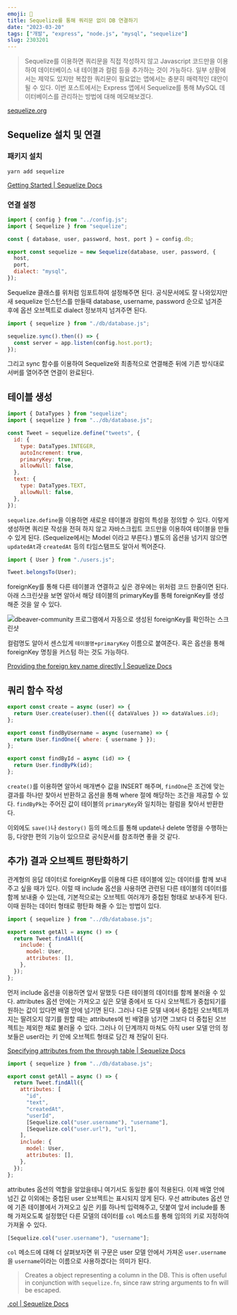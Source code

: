 ```yaml
---
emoji: 🚗
title: Sequelize를 통해 쿼리문 없이 DB 연결하기
date: "2023-03-20"
tags: ["개발", "express", "node.js", "mysql", "sequelize"]
slug: 2303201
---
```


> Sequelize를 이용하면 쿼리문을 직접 작성하지 않고 Javascript 코드만을 이용하여 데이터베이스 내 테이블과 컬럼 등을 추가하는 것이 가능하다. 일부 상황에서는 제약도 있지만 복잡한 쿼리문이 필요없는 앱에서는 충분히 매력적인 대안이 될 수 있다. 이번 포스트에서는 Express 앱에서 Sequelize를 통해 MySQL 데이터베이스를 관리하는 방법에 대해 메모해보겠다.

[sequelize.org](https://sequelize.org)

## Sequelize 설치 및 연결

### 패키지 설치

```sh
yarn add sequelize
```

[Getting Started | Sequelize Docs](https://sequelize.org/docs/v6/getting-started/)

### 연결 설정

```javascript
import { config } from "../config.js";
import { Sequelize } from "sequelize";

const { database, user, password, host, port } = config.db;

export const sequelize = new Sequelize(database, user, password, {
  host,
  port,
  dialect: "mysql",
});
```

Sequelize 클래스를 위처럼 임포트하여 설정해주면 된다. 공식문서에도 잘 나와있지만 새 sequelize 인스턴스를 만들때 database, username, password 순으로 넘겨준 후에 옵션 오브젝트로 dialect 정보까지 넘겨주면 된다.

```javascript
import { sequelize } from "./db/database.js";

sequelize.sync().then(() => {
  const server = app.listen(config.host.port);
});
```

그리고 sync 함수를 이용하여 Sequelize와 최종적으로 연결해준 뒤에 기존 방식대로 서버를 열어주면 연결이 완료된다.

## 테이블 생성

```javascript
import { DataTypes } from "sequelize";
import { sequelize } from "../db/database.js";

const Tweet = sequelize.define("tweets", {
  id: {
    type: DataTypes.INTEGER,
    autoIncrement: true,
    primaryKey: true,
    allowNull: false,
  },
  text: {
    type: DataTypes.TEXT,
    allowNull: false,
  },
});
```

`sequelize.define`을 이용하면 새로운 테이블과 컬럼의 특성을 정의할 수 있다. 이렇게 생성하면 쿼리문 작성을 전혀 하지 않고 자바스크립트 코드만을 이용하여 테이블을 만들 수 있게 된다. (Sequelize에서는 Model 이라고 부른다.) 별도의 옵션을 넘기지 않으면 `updatedAt`과 `createdAt` 등의 타임스탬프도 알아서 찍어준다.

```javascript
import { User } from "./users.js";

Tweet.belongsTo(User);
```

foreignKey를 통해 다른 테이블과 연결하고 싶은 경우에는 위처럼 코드 한줄이면 된다. 아래 스크린샷을 보면 알아서 해당 테이블의 primaryKey를 통해 foreignKey를 생성해준 것을 알 수 있다.

![dbeaver-community 프로그램에서 자동으로 생성된 foreignKey를 확인하는 스크린샷](./1.png)

컬럼명도 알아서 센스있게 `테이블명+primaryKey` 이름으로 붙여준다. 혹은 옵션을 통해 foreignKey 명칭을 커스텀 하는 것도 가능하다.

[Providing the foreign key name directly | Sequelize Docs](https://sequelize.org/docs/v6/core-concepts/assocs/#providing-the-foreign-key-name-directly)

## 쿼리 함수 작성

```javascript
export const create = async (user) => {
  return User.create(user).then(({ dataValues }) => dataValues.id);
};

export const findByUsername = async (username) => {
  return User.findOne({ where: { username } });
};

export const findById = async (id) => {
  return User.findByPk(id);
};
```

`create()`를 이용하면 알아서 매개변수 값을 INSERT 해주며, `findOne`은 조건에 맞는 결과를 하나만 찾아서 반환하고 옵션을 통해 where 절에 해당하는 조건을 제공할 수 있다. `findByPk`는 주어진 값이 테이블의 `primaryKey`와 일치하는 컬럼을 찾아서 반환한다.

이외에도 `save()`나 `destory()` 등의 메소드를 통해 update나 delete 명령을 수행하는 등, 다양한 편의 기능이 있으므로 공식문서를 참조하면 좋을 것 같다.

## 추가) 결과 오브젝트 평탄화하기

관계형의 응답 데이터로 foreignKey를 이용해 다른 테이블에 있는 데이터를 함께 보내주고 싶을 때가 있다. 이럴 때 include 옵션을 사용하면 관련된 다른 테이블의 데이터를 함께 보내줄 수 있는데, 기본적으로는 오브젝트 여러개가 중첩된 형태로 보내주게 된다. 이때 원하는 데이터 형태로 평탄화 해줄 수 있는 방법이 있다.

```javascript
import { sequelize } from "../db/database.js";

export const getAll = async () => {
  return Tweet.findAll({
    include: {
      model: User,
      attributes: [],
    },
  });
};
```

먼저 include 옵션을 이용하면 앞서 말했듯 다른 테이블의 데이터를 함께 불러올 수 있다. attributes 옵션 안에는 가져오고 싶은 모델 중에서 또 다시 오브젝트가 중첩되기를 원하는 값이 있다면 배열 안에 넘기면 된다. 그러나 다른 모델 내에서 중첩된 오브젝트까지는 딸려오지 않기를 원할 때는 attributes에 빈 배열을 넘기면 그보다 더 중첩된 오브젝트는 제외한 채로 불러올 수 있다. 그러나 이 단계까지 마쳐도 아직 user 모델 안의 정보들은 user라는 키 안에 오브젝트 형태로 담긴 채 전달이 된다.

[Specifying attributes from the through table | Sequelize Docs](https://sequelize.org/docs/v6/advanced-association-concepts/advanced-many-to-many/#specifying-attributes-from-the-through-table)

```javascript
import { sequelize } from "../db/database.js";

export const getAll = async () => {
  return Tweet.findAll({
    attributes: [
      "id",
      "text",
      "createdAt",
      "userId",
      [Sequelize.col("user.username"), "username"],
      [Sequelize.col("user.url"), "url"],
    ],
    include: {
      model: User,
      attributes: [],
    },
  });
};
```

attributes 옵션의 역할을 알았을테니 여기서도 동일한 룰이 적용된다. 이제 배열 안에 넘긴 값 이외에는 중첩된 user 오브젝트는 표시되지 않게 된다. 우선 attributes 옵션 안에 기존 테이블에서 가져오고 싶은 키를 하나씩 입력해주고, 덧붙여 앞서 include를 통해 가져오도록 설정했던 다른 모델의 데이터를 `col` 메소드를 통해 임의의 키로 지정하여 가져올 수 있다.

```javascript
[Sequelize.col("user.username"), "username"];
```

`col` 메소드에 대해 더 살펴보자면 위 구문은 user 모델 안에서 가져온 `user.username`을 `username`이라는 이름으로 사용하겠다는 의미가 된다.

> Creates a object representing a column in the DB. This is often useful in conjunction with `sequelize.fn`, since raw string arguments to fn will be escaped.

[.col | Sequelize Docs](https://sequelize.org/api/v6/class/src/sequelize.js~sequelize#static-method-col)
